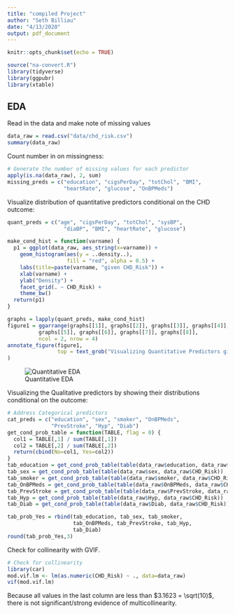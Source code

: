 ```yaml
---
title: "compiled Project"
author: "Seth Billiau"
date: "4/13/2020"
output: pdf_document
---
```


```r
knitr::opts_chunk$set(echo = TRUE)
```

```r
source("na-convert.R")
library(tidyverse)
library(ggpubr)
library(xtable)
```

## EDA 

Read in the data and make note of missing values

```r
data_raw = read.csv("data/chd_risk.csv")
summary(data_raw)
```

Count number  in on missingness: 

```r
# Generate the number of missing values for each predictor
apply(is.na(data_raw), 2, sum)
missing_preds = c("education", "cigsPerDay", "totChol", "BMI", 
                  "heartRate", "glucose", "OnBPMeds")
```

Visualize distribution of quantitative predictors conditional on the CHD outcome: 

```r
quant_preds = c("age", "cigsPerDay", "totChol", "sysBP", 
                  "diaBP", "BMI", "heartRate", "glucose")

make_cond_hist = function(varname) {
  p1 = ggplot(data_raw, aes_string(x=varname)) + 
    geom_histogram(aes(y = ..density..), 
                   fill = "red", alpha = 0.5) + 
    labs(title=paste(varname, "given CHD_Risk")) +
    xlab(varname) +
    ylab("Density") + 
    facet_grid(. ~ CHD_Risk) + 
    theme_bw()
  return(p1)
}

graphs = lapply(quant_preds, make_cond_hist)
figure1 = ggarrange(graphs[[1]], graphs[[2]], graphs[[3]], graphs[[4]], 
          graphs[[5]], graphs[[6]], graphs[[7]], graphs[[8]],
          ncol = 2, nrow = 4)
annotate_figure(figure1,
                top = text_grob("Visualizing Quantitative Predictors given CHD_Risk (prevalence = 0.152)", face = "bold", size = 14)
)
```

![Quantitative EDA](images/quant_eda.jpg)

Visualizing the Qualitative predictors by showing their distributions conditional on the outcome: 

```r
# Address Categorical predictors
cat_preds = c("education", "sex", "smoker", "OnBPMeds", 
              "PrevStroke", "Hyp", "Diab")
get_cond_prob_table = function(TABLE, flag = 0) { 
  col1 = TABLE[,1] / sum(TABLE[,1])
  col2 = TABLE[,2] / sum(TABLE[,2])
  return(cbind(No=col1, Yes=col2))
}
tab_education = get_cond_prob_table(table(data_raw$education, data_raw$CHD_Risk))
tab_sex = get_cond_prob_table(table(data_raw$sex, data_raw$CHD_Risk))
tab_smoker = get_cond_prob_table(table(data_raw$smoker, data_raw$CHD_Risk))
tab_OnBPMeds = get_cond_prob_table(table(data_raw$OnBPMeds, data_raw$CHD_Risk))
tab_PrevStroke = get_cond_prob_table(table(data_raw$PrevStroke, data_raw$CHD_Risk))
tab_Hyp = get_cond_prob_table(table(data_raw$Hyp, data_raw$CHD_Risk))
tab_Diab = get_cond_prob_table(table(data_raw$Diab, data_raw$CHD_Risk))

tab_prob_Yes = rbind(tab_education, tab_sex, tab_smoker, 
                     tab_OnBPMeds, tab_PrevStroke, tab_Hyp,
                     tab_Diab)
round(tab_prob_Yes,3)
```

Check for collinearity with GVIF. 

```r
# Check for collinearity
library(car)
mod.vif.lm <- lm(as.numeric(CHD_Risk) ~ ., data=data_raw)
vif(mod.vif.lm)
```

Because all values in the last column are less than $3.1623 = \sqrt(10)$, there is not significant/strong evidence of multicollinearity.




